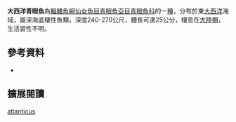 {{Speciesbox 
| color = pink
| status = NE
| status_system = IUCN3.1
| taxon = Chlorophthalmus atlanticus 
| authority =  [[Poll|Poll]], 1953
| synonyms = 
}}

'''大西洋青眼魚'''為[[輻鰭魚綱|輻鰭魚綱]][[仙女魚目|仙女魚目]][[青眼魚亞目|青眼魚亞目]][[青眼魚科|青眼魚科]]的一[[種|種]]，分布於東[[大西洋|大西洋]]海域，屬深海底棲性魚類，深度240-270公尺，體長可達25公分，棲息在[[大陸棚|大陸棚]]，生活習性不明。

==參考資料==
*{{FishBase_species|genus=Chlorophthalmus|species=atlanticus|year=2012|month=7}}

== 擴展閱讀 == 
{{refbegin}}
{{wikispecies-inline|Chlorophthalmus atlanticus|大西洋青眼魚}}
{{refend}}
{{Taxonbar|from=Q1948585}}

[[Category:青眼魚屬|atlanticus]]


{{魚類小作品}}